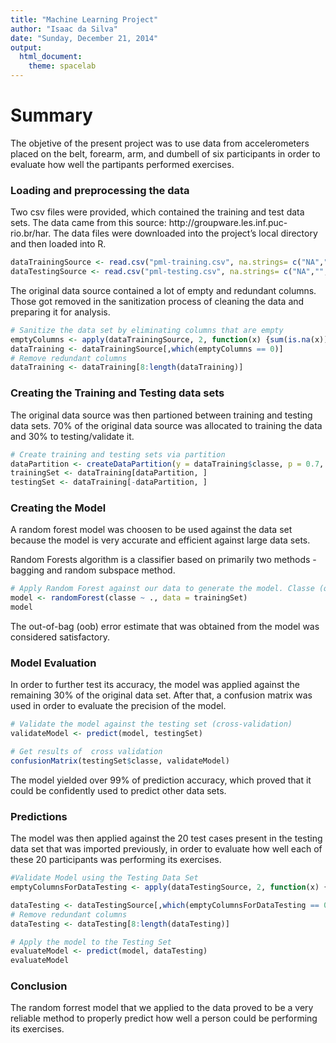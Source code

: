 ```yaml
---
title: "Machine Learning Project"
author: "Isaac da Silva"
date: "Sunday, December 21, 2014"
output:
  html_document:
    theme: spacelab
---
```

# Summary

The objetive of the present project was to use data from accelerometers placed on the belt, forearm, arm, and dumbell of six participants in order to evaluate how well the partipants performed exercises.

### Loading and preprocessing the data
Two csv files were provided, which contained the training and test data sets. The data came from this source: http://groupware.les.inf.puc-rio.br/har. The data files were downloaded into the project's local directory and then loaded into R.

```r
dataTrainingSource <- read.csv("pml-training.csv", na.strings= c("NA",""," "))
dataTestingSource <- read.csv("pml-testing.csv", na.strings= c("NA",""," "))
```

The original data source contained a lot of empty and redundant columns. Those got removed in the sanitization process of cleaning the data and preparing it for analysis. 

```r
# Sanitize the data set by eliminating columns that are empty
emptyColumns <- apply(dataTrainingSource, 2, function(x) {sum(is.na(x))})
dataTraining <- dataTrainingSource[,which(emptyColumns == 0)]
# Remove redundant columns
dataTraining <- dataTraining[8:length(dataTraining)]
```

### Creating the Training and Testing data sets
The original data source was then partioned between training and testing data sets. 70% of the original data source was allocated to training the data and 30% to testing/validate it.

```r
# Create training and testing sets via partition
dataPartition <- createDataPartition(y = dataTraining$classe, p = 0.7, list = FALSE)
trainingSet <- dataTraining[dataPartition, ]
testingSet <- dataTraining[-dataPartition, ]
```

### Creating the Model

A random forest model was choosen to be used against the data set because the model is very accurate and efficient against large data sets. 

Random Forests algorithm is a classifier based on primarily two methods - bagging and random subspace method. 

```r
# Apply Random Forest against our data to generate the model. Classe (quality) is the outcome and everything else in the data set will be the predictors.
model <- randomForest(classe ~ ., data = trainingSet)
model
```

The out-of-bag (oob) error estimate that was obtained from the model was considered satisfactory.

### Model Evaluation

In order to further test its accuracy, the model was applied against the remaining 30% of the original data set. 
After that, a confusion matrix was used in order to evaluate the precision of the model.

```r
# Validate the model against the testing set (cross-validation)
validateModel <- predict(model, testingSet)

# Get results of  cross validation
confusionMatrix(testingSet$classe, validateModel)
```

The model yielded over 99% of prediction accuracy, which proved that it could be confidently used to predict other data sets.

### Predictions

The model was then applied against the 20 test cases present in the testing data set that was imported previously, in order to evaluate how well each of these 20 participants was performing its exercises. 

```r
#Validate Model using the Testing Data Set
emptyColumnsForDataTesting <- apply(dataTestingSource, 2, function(x) {sum(is.na(x))})

dataTesting <- dataTestingSource[,which(emptyColumnsForDataTesting == 0)]
# Remove redundant columns
dataTesting <- dataTesting[8:length(dataTesting)]

# Apply the model to the Testing Set
evaluateModel <- predict(model, dataTesting)
evaluateModel
```

### Conclusion

The random forrest model that we applied to the data proved to be a very reliable method to properly predict how well a person could be performing its exercises.